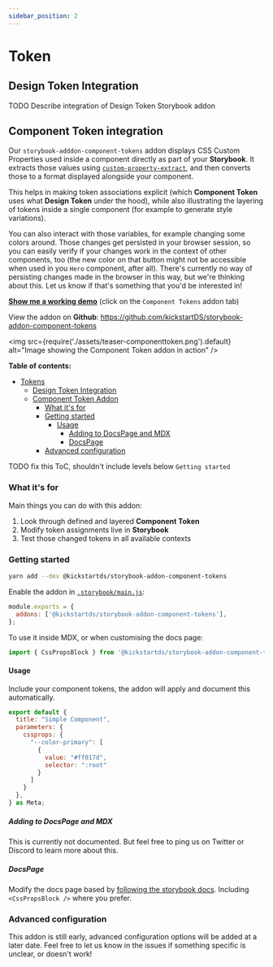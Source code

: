 ```yaml
---
sidebar_position: 2
---
```


# Token

## Design Token Integration

TODO Describe integration of Design Token Storybook addon

## Component Token integration

Our `storybook-adddon-component-tokens` addon displays CSS Custom Properties used inside a component directly as part of your **Storybook**. It extracts those values using [`custom-property-extract`](https://github.com/Dschungelabenteuer/custom-property-extract), and then converts those to a format displayed alongside your component.

This helps in making token associations explicit (which **Component Token** uses what **Design Token** under the hood), while also illustrating the layering of tokens inside a single component (for example to generate style variations).

You can also interact with those variables, for example changing some colors around. Those changes get persisted in your browser session, so you can easily verify if your changes work in the context of other components, too (the new color on that button might not be accessible when used in you `Hero` component, after all). There's currently no way of persisting changes made in the browser in this way, but we're thinking about this. Let us know if that's something that you'd be interested in!

**[Show me a working demo](https://www.kickstartds.com/storybook/?path=/story/base-content-box--image)** (click on the `Component Tokens` addon tab)

View the addon on **Github**: https://github.com/kickstartDS/storybook-addon-component-tokens

<img
  src={require('./assets/teaser-componenttoken.png').default}
  alt="Image showing the Component Token addon in action"
/>

**Table of contents:**

- [Tokens](#tokens)
  - [Design Token Integration](#design-token-integration)
  - [Component Token Addon](#component-token-addon)
    - [What it's for](#what-its-for)
    - [Getting started](#getting-started)
      - [Usage](#usage)
        - [Adding to DocsPage and MDX](#adding-to-docspage-and-mdx)
        - [DocsPage](#docspage)
    - [Advanced configuration](#advanced-configuration)

TODO fix this ToC, shouldn't include levels below `Getting started`

### What it's for

Main things you can do with this addon:

1. Look through defined and layered **Component Token**
2. Modify token assignments live in **Storybook**
3. Test those changed tokens in all available contexts

### Getting started

```sh
yarn add --dev @kickstartds/storybook-addon-component-tokens
```

Enable the addon in [`.storybook/main.js`](https://storybook.js.org/docs/react/configure/overview#configure-your-storybook-project):

```js
module.exports = {
  addons: ['@kickstartds/storybook-addon-component-tokens'],
};
```

To use it inside MDX, or when customising the docs page:

```js
import { CssPropsBlock } from '@kickstartds/storybook-addon-component-tokens';
```

#### Usage

Include your component tokens, the addon will apply and document this automatically.

```jsx
export default {
  title: "Simple Component",
  parameters: {
    cssprops: {
      "--color-primary": [
        {
          value: "#ff017d",
          selector: ":root"
        }
      ]
    }
  },
} as Meta;
```

##### Adding to DocsPage and MDX

This is currently not documented. But feel free to ping us on Twitter or Discord to learn more about this.

##### DocsPage

Modify the docs page based by [following the storybook docs](https://storybook.js.org/docs/react/writing-docs/docs-page#remixing-docspage-using-doc-blocks). Including `<CssPropsBlock />` where you prefer.

### Advanced configuration

This addon is still early, advanced configuration options will be added at a later date. Feel free to let us know in the issues if something specific is unclear, or doesn't work!
